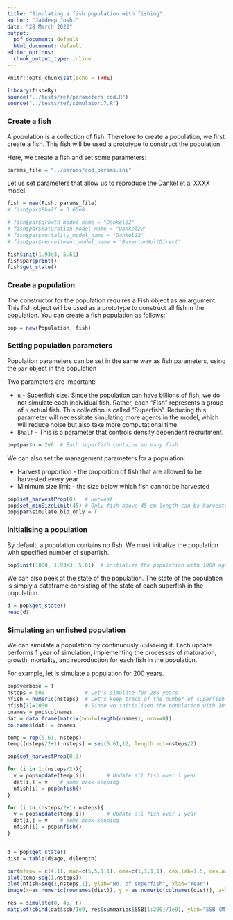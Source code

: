 ```yaml
---
title: "Simulating a fish population with fishing"
author: "Jaideep Joshi"
date: "28 March 2022"
output:
  pdf_document: default
  html_document: default
editor_options:
  chunk_output_type: inline
---
```

  
```r
knitr::opts_chunk$set(echo = TRUE)
```

```r
library(fisheRy)
source("../tests/ref/parameters.cod.R")
source("../tests/ref/simulator.7.R")
```

### Create a fish

A population is a collection of fish. Therefore to create a population, we first create a fish. This fish will be used a prototype to construct the population.

Here, we create a fish and set some parameters:
  
```r
params_file = "../params/cod_params.ini"
```

Let us set parameters that allow us to reproduce the Dankel et al XXXX model.

```r
fish = new(Fish, params_file)
# fish$par$Bhalf = 3.65e8

# fish$par$growth_model_name = "Dankel22"
# fish$par$maturation_model_name = "Dankel22"
# fish$par$mortality_model_name = "Dankel22"
# fish$par$recruitment_model_name = "BevertonHoltDirect"

fish$init(1.93e3, 5.61)
fish$par$print()
fish$get_state()
```

### Create a population

The constructor for the population requires a Fish object as an argument. This fish object will be used as a prototype to construct all fish in the population. You can create a fish population as follows:
  
```r
pop = new(Population, fish)  
```

### Setting population parameters

Population parameters can be set in the same way as fish parameters, using the `par` object in the population

Two parameters are important:
  
+ `n` - Superfish size. Since the population can have billions of fish, we do not simulate each individual fish. Rather, each "Fish" represents a group of `n` actual fish. This collection is called "Superfish". Reducing this parameter will necessitate simulating more agents in the model, which will reduce noise but also take more computational time. 
+ `Bhalf` - This is a parameter that controls density dependent recruitment. 


```r
pop$par$n = 2e6  # Each superfish contains so many fish
```

We can also set the management parameters for a population:
  
  + Harvest proportion - the proportion of fish that are allowed to be harvested every year
+ Minimum size limit - the size below which fish cannot be harvested

```r
pop$set_harvestProp(0)   # Harvest 
pop$set_minSizeLimit(45) # Only fish above 45 cm length can be harvested
pop$par$simulate_bio_only = T
```

### Initialising a population

By default, a population contains no fish. We must initialize the population with specified number of superfish.

```r
pop$init(1000, 1.93e3, 5.61)  # initialize the population with 1000 agents (superfish)
```

We can also peek at the state of the population. The state of the population is simply a dataframe consisting of the state of each superfish in the population.

```r
d = pop$get_state()
head(d)
```

### Simulating an unfished population

We can simulate a population by continuously `update`ing it. Each update performs 1 year of simulation, implementing the processes of maturation, growth, mortality, and reproduction for each fish in the population.

For example, let is simulate a population for 200 years.

```r
pop$verbose = T
nsteps = 500             # Let's simulate for 200 years
nfish = numeric(nsteps)  # Let's keep track of the number of superfish
nfish[1]=1000            # Since we initialized the population with 1000 superfish
cnames = pop$colnames
dat = data.frame(matrix(ncol=length(cnames), nrow=0))
colnames(dat) = cnames

temp = rep(5.61, nsteps)
temp[(nsteps/2+1):nsteps] = seq(5.61,12, length.out=nsteps/2)

pop$set_harvestProp(0.3)

for (i in 1:(nsteps/2)){
  v = pop$update(temp[i])       # Update all fish over 1 year 
  dat[i,] = v    # some book-keeping
  nfish[i] = pop$nfish()
}

for (i in (nsteps/2+1):nsteps){
  v = pop$update(temp[i])       # Update all fish over 1 year 
  dat[i,] = v    # some book-keeping
  nfish[i] = pop$nfish()
}


d = pop$get_state()
dist = table(d$age, d$length)

par(mfrow = c(4,1), mar=c(5,5,1,1), oma=c(1,1,1,1), cex.lab=1.5, cex.axis=1.5)
plot(temp~seq(1,nsteps))
plot(nfish~seq(1,nsteps,1), ylab="No. of superfish", xlab="Year")
image(x=as.numeric(rownames(dist)), y = as.numeric(colnames(dist)), z=log(1+3*log(dist)), col=scales::viridis_pal()(100), xlab="Age", ylab="Length")

res = simulate(0, 45, F)
matplot(cbind(dat$ssb/1e9, res$summaries$SSB[1:200]/1e9), ylab="SSB (MT)", xlab="Year", col=c("cyan", "black"), lty=1, type=c("o","l"), pch=1)

```
